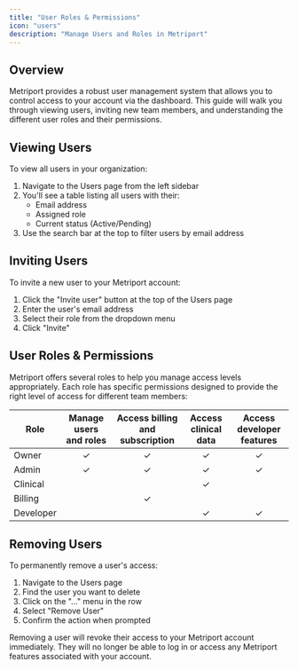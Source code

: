```yaml
---
title: "User Roles & Permissions"
icon: "users"
description: "Manage Users and Roles in Metriport"
---
```


## Overview

Metriport provides a robust user management system that allows you to control access to your account via the dashboard. This guide will walk you through viewing users, inviting new team members, and understanding the different user roles and their permissions.

## Viewing Users

To view all users in your organization:

1. Navigate to the Users page from the left sidebar
2. You'll see a table listing all users with
   their:
   - Email address
   - Assigned role
   - Current status (Active/Pending)
3. Use the search bar at the top to filter users by email address

## Inviting Users

To invite a new user to your Metriport account:

1. Click the "Invite user" button at the top of the Users page
2. Enter the user's email address
3. Select their role from the dropdown menu
4. Click "Invite"

## User Roles & Permissions

Metriport offers several roles to help you manage access levels appropriately. Each role has specific permissions designed to provide the right level of access for different team members:

| Role      | Manage users and roles | Access billing and subscription | Access clinical data | Access developer features |
| --------- | :--------------------: | :-----------------------------: | :------------------: | :-----------------------: |
| Owner     |           ✓            |                ✓                |          ✓           |             ✓             |
| Admin     |           ✓            |                ✓                |          ✓           |             ✓             |
| Clinical  |                        |                                 |          ✓           |                           |
| Billing   |                        |                ✓                |                      |                           |
| Developer |                        |                                 |          ✓           |             ✓             |

## Removing Users

To permanently remove a user's access:

1. Navigate to the Users page
2. Find the user you want to delete
3. Click on the "..." menu in the row
4. Select "Remove User"
5. Confirm the action when prompted

<Warning>
  Removing a user will revoke their access to your Metriport account immediately. They will no
  longer be able to log in or access any Metriport features associated with your account.
</Warning>
